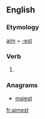 ==English==

===Etymology===
[[aim]] + [[-est]]

===Verb===
{{head|en}}

# {{context|archaic|lang=en}} {{en-archaic second-person singular of|aim}}

===Anagrams===
* [[maiest#English|maiest]]

[[fr:aimest]]